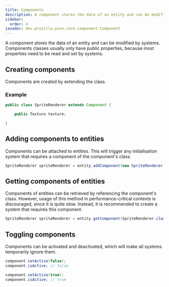 ```yaml
---
title: Components
description: A component stores the data of an entity and can be modified by systems.
sidebar:
  order: 4
javadoc: dev.prozilla.pine.core.component.Component
---
```



A component stores the data of an entity and can be modified by systems. Components classes usually only have public properties, because most properties need to be read and set by systems.

## Creating components

Components are created by extending the <JavadocLink name="dev.prozilla.pine.core.component.Component"/> class.

### Example

```java
public class SpriteRenderer extends Component {

	public Texture texture;

}
```

## Adding components to entities

Components can be attached to entities. This will trigger any initialisation system that requires a component of the component's class.

```java
SpriteRenderer spriteRenderer = entity.addComponent(new SpriteRenderer());
```

## Getting components of entities

Components of entities can be retrieved by referencing the component's class. However, usage of this method in performance-critical contexts is discouraged, since it is quite slow. Instead, it is recommended to create a system that requires this component.

```java
SpriteRenderer spriteRenderer = entity.getComponent(SpriteRenderer.class);
```

## Toggling components

Components can be activated and deactivated, which will make all systems temporarily ignore them.

```java
component.setActive(false);
component.isActive; // false

component.setActive(true);
component.isActive; // true
```